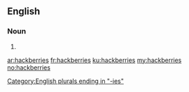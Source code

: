==English==

===Noun===
{{head|en|plural}}

# {{plural of|hackberry|lang=en|nocat=1}}

[[Category:English plurals ending in "-ies"]]

[[ar:hackberries]]
[[fr:hackberries]]
[[ku:hackberries]]
[[my:hackberries]]
[[no:hackberries]]